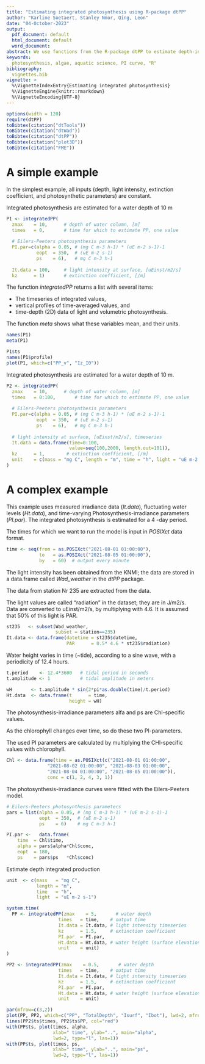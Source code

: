 ```yaml
---
title: "Estimating integrated photosynthesis using R-package dtPP"
author: "Karline Soetaert, Stanley Nmor, Qing, Leon"
date: "04-October-2023"
output:
  pdf_document: default
  html_document: default
  word_document: 
abstract: We use functions from the R-package dtPP to estimate depth-integrated photosynthesis in the aquatic environment for a number of typical cases. We start with a simple example where the meteorological conditions and photosynthesis parameters are constant. We then impose time-varying light intensities, fluctuating water levels, and time-varying PI parameters.  
keywords:
  photosynthesis, algae, aquatic science, PI curve, "R"
bibliography: 
  vignettes.bib 
vignette: >
  %\VignetteIndexEntry{Estimating integrated photosynthesis}
  %\VignetteEngine{knitr::rmarkdown}
  %\VignetteEncoding{UTF-8}
---
```


```r
options(width = 120)
require(dtPP)
toBibtex(citation("dtTools"))
toBibtex(citation("dtWad"))
toBibtex(citation("dtPP"))
toBibtex(citation("plot3D"))
toBibtex(citation("FME"))
```

# A simple example

In the simplest example, all inputs (depth, light intensity, extinction coefficient, and photosynthetic parameters) are constant.

Integrated photosynthesis are estimated for a water depth of 10 m

```r
P1 <- integratedPP(
  zmax    = 10,      # depth of water column, [m]
  times   = 0,       # time for which to estimate PP, one value
  
  # Eilers-Peeters photosynthesis parameters
  PI.par=c(alpha = 0.05, # (mg C m-3 h-1) * (uE m-2 s-1)-1
           eopt  = 350,  # (uE m-2 s-1)
           ps    = 6),   # mg C m-3 h-1
  
  It.data = 100,     # light intensity at surface, [uEinst/m2/s]
  kz      = 1)       # extinction coefficient, [/m]
```

The function *integratedPP* returns a list with several items: 

* The timeseries of integrated values, 
* vertical profiles of time-averaged values, and 
* time-depth (2D) data of light and volumetric photosynthesis.

The function *meta* shows what these variables mean, and their units.

```r
names(P1)
meta(P1)
```


```r
P1$ts
names(P1$profile)
plot(P1, which=c("PP_v", "Iz_I0"))
```

Integrated photosynthesis are estimated for a water depth of 10 m.

```r
P2 <- integratedPP(
  zmax    = 10,      # depth of water column, [m]
  times   = 0:100,       # time for which to estimate PP, one value
  
  # Eilers-Peeters photosynthesis parameters
  PI.par=c(alpha = 0.05, # (mg C m-3 h-1) * (uE m-2 s-1)-1
           eopt  = 350,  # (uE m-2 s-1)
           ps    = 6),   # mg C m-3 h-1
  
  # light intensity at surface, [uEinst/m2/s], timeseries
  It.data = data.frame(time=0:100, 
                       value=seq(100,2000, length.out=101)),     
  kz      = 1,        # extinction coefficient, [/m]
  unit    = c(mass = "mg C", length = "m", time = "h", light = "uE m-2 s-1")
)
```


# A complex example

This example uses measured irradiance data (*It.data*), fluctuating water levels (*Ht.data*), 
and time-varying Photosynthesis-irradiance parameters (*PI.par*). 
The integrated photosynthesis is estimated for a 4 -day period. 

The times for which we want to run the model is input in *POSIXct* data format.

```r
time <- seq(from = as.POSIXct("2021-08-01 01:00:00"), 
            to   = as.POSIXct("2021-08-05 01:00:00"), 
            by   = 60)  # output every minute
```

The light intensity has been obtained from the KNMI; the data are stored in a data.frame called *Wad_weather* in the *dtPP* package.

The data from station Nr 235 are extracted from the data. 

The light values are called "radiation" in the dataset; they are in J/m2/s. 
Data are converted to uEinst/m2/s, by multiplying with 4.6.
It is assumed that 50% of this light is PAR.

```r
st235   <- subset(Wad_weather, 
                  subset = station==235)
It.data <- data.frame(datetime = st235$datetime, 
                      PAR      = 0.5* 4.6 * st235$radiation)
```

Water height varies in time (~tide), according to a sine wave, with a periodicity of 12.4 hours.

```r
t.period    <- 12.4*3600   # tidal period in seconds
t.amplitude <- 1           # tidal amplitude in meters

wH       <- t.amplitude * sin(2*pi*as.double(time)/t.period)
Ht.data  <- data.frame(t      = time, 
                       height = wH)
``` 

The photosynthesis-irradiance parameters alfa and ps are Chl-specific values. 

As the chlorophyll changes over time, so do these two PI-parameters. 

The used PI parameters are calculated by multiplying the CHl-specific values with chlorophyll.

```r
Chl <- data.frame(time = as.POSIXct(c("2021-08-01 01:00:00", 
               "2021-08-02 01:00:00", "2021-08-03 01:00:00", 
               "2021-08-04 01:00:00", "2021-08-05 01:00:00")),
               conc = c(1, 2, 4, 3, 1))
```

The photosynthesis-irradiance curves were fitted with the Eilers-Peeters model.

```r
# Eilers-Peeters photosynthesis parameters
pars = list(alpha = 0.05, # (mg C m-3 h-1) * (uE m-2 s-1)-1
            eopt  = 350,  # (uE m-2 s-1)
            ps    = 6)    # mg C m-3 h-1

PI.par <-   data.frame(
    time  = Chl$time,    
    alpha = pars$alpha*Chl$conc,   
    eopt  = 180, 
    ps    = pars$ps   *Chl$conc)

```

Estimate depth integrated production

```r
unit  <- c(mass   = "mg C", 
           length = "m", 
           time   = "h", 
           light  = "uE m-2 s-1")

system.time(
  PP <- integratedPP(zmax    = 5,       # water depth
                   times   = time,    # output time
                   It.data = It.data, # light intensity timeseries
                   kz      = 1.5,     # extinction coefficient
                   PI.par  = PI.par,
                   Ht.data = Ht.data, # water height (surface elevation)
                   unit    = unit)
)

PP2 <- integratedPP(zmax    = 0.5,       # water depth
                   times   = time,    # output time
                   It.data = It.data, # light intensity timeseries
                   kz      = 1.5,     # extinction coefficient
                   PI.par  = PI.par,
                   Ht.data = Ht.data, # water height (surface elevation)
                   unit    = unit)
```

```r
par(mfrow=c(3,2))
plot(PP, PP2, which=c("PP", "TotalDepth", "Isurf", "Ibot"), lwd=2, mfrow=NULL)
lines(PP2$ts$times, PP2$ts$PP, col="red")
with(PP$ts, plot(times, alpha, 
                 xlab=" time", ylab="..", main="alpha", 
                 lwd=2, type="l", las=1))
with(PP$ts, plot(times, ps,
                 xlab=" time", ylab="..", main="ps", 
                 lwd=2, type="l", las=1))
```

